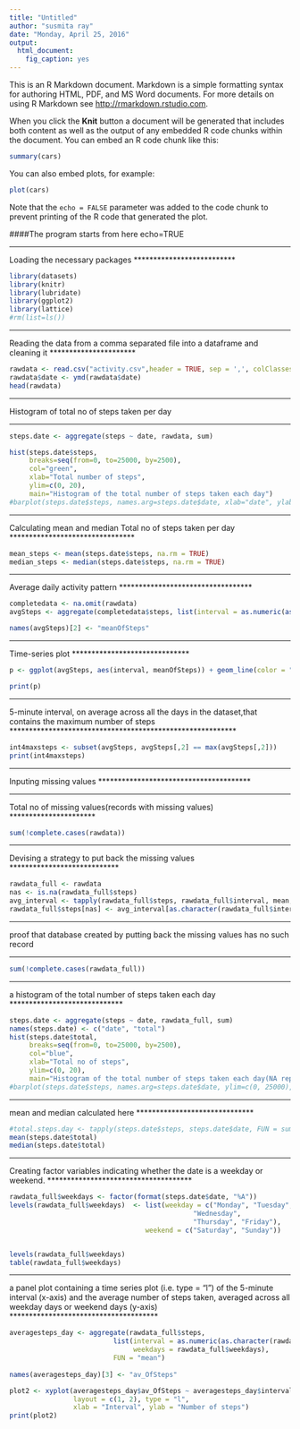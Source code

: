 ---
title: "Untitled"
author: "susmita ray"
date: "Monday, April 25, 2016"
output:
  html_document:
    fig_caption: yes
---

This is an R Markdown document. Markdown is a simple formatting syntax for authoring HTML, PDF, and MS Word documents. For more details on using R Markdown see <http://rmarkdown.rstudio.com>.

When you click the **Knit** button a document will be generated that includes both content as well as the output of any embedded R code chunks within the document. You can embed an R code chunk like this:

```{r}
summary(cars)
```

You can also embed plots, for example:

```{r, echo=FALSE}
plot(cars)
```

Note that the `echo = FALSE` parameter was added to the code chunk to prevent printing of the R code that generated the plot.



####The program starts from here
echo=TRUE

**************************
Loading the necessary packages
**************************
```{r, echo=FALSE}
library(datasets)
library(knitr)
library(lubridate)
library(ggplot2)
library(lattice)
#rm(list=ls())
```
**********************
Reading  the data from a comma separated file into a dataframe and cleaning it
**********************
```{r, echo=FALSE}
rawdata <- read.csv("activity.csv",header = TRUE, sep = ',', colClasses = c("numeric", "character","integer"))
rawdata$date <- ymd(rawdata$date)
head(rawdata)
```

*******************************
Histogram of total no of steps taken per day

*******************************

```{r, echo=FALSE}
steps.date <- aggregate(steps ~ date, rawdata, sum)

hist(steps.date$steps, 
     breaks=seq(from=0, to=25000, by=2500),
     col="green", 
     xlab="Total number of steps", 
     ylim=c(0, 20), 
     main="Histogram of the total number of steps taken each day")
#barplot(steps.date$steps, names.arg=steps.date$date, xlab="date", ylab="total steps", main = "Total no of steps per day" , col="ue")
```

*******************************
Calculating mean and median Total no of steps taken per day
********************************

```{r, echo=FALSE}
mean_steps <- mean(steps.date$steps, na.rm = TRUE)
median_steps <- median(steps.date$steps, na.rm = TRUE)
```

**********************************
Average daily activity pattern
**********************************
```{r, echo=FALSE}
completedata <- na.omit(rawdata)
avgSteps <- aggregate(completedata$steps, list(interval = as.numeric(as.character(completedata$interval))), FUN = "mean")

names(avgSteps)[2] <- "meanOfSteps"
```
*****************************
Time-series plot
******************************
```{r, echo=FALSE}
p <- ggplot(avgSteps, aes(interval, meanOfSteps)) + geom_line(color = "steelblue", size = 0.8) + labs(title = "Time Series Plot of the 5-minute Interval", x = "5-minute intervals", y = "Average Number of Steps Taken")

print(p)
```

**********************************************************
5-minute interval, on average across all the days in the dataset,that contains the maximum number of steps
**********************************************************

```{r, echo=FALSE}
int4maxsteps <- subset(avgSteps, avgSteps[,2] == max(avgSteps[,2]))
print(int4maxsteps)
```
***************************************
Inputing missing values
***************************************

*********************
Total no of missing values(records with missing values)
**********************

```{r, echo=FALSE}
sum(!complete.cases(rawdata))
```

***************************
Devising a strategy to put back the missing values
****************************

```{r, echo=FALSE}
rawdata_full <- rawdata
nas <- is.na(rawdata_full$steps)
avg_interval <- tapply(rawdata_full$steps, rawdata_full$interval, mean, na.rm=TRUE, simplify=TRUE)
rawdata_full$steps[nas] <- avg_interval[as.character(rawdata_full$interval[nas])]
```

**************************************
proof that database created by putting back the missing values has no such record

***************************************

```{r, echo=FALSE}
sum(!complete.cases(rawdata_full)) 
```

*****************************
a histogram of the total number of steps taken each day
*****************************
```{r, echo=FALSE}
steps.date <- aggregate(steps ~ date, rawdata_full, sum)
names(steps.date) <- c("date", "total")
hist(steps.date$total, 
     breaks=seq(from=0, to=25000, by=2500),
     col="blue", 
     xlab="Total no of steps",
     ylim=c(0, 20), 
     main="Histogram of the total number of steps taken each day(NA replaced by mean value)")
#barplot(steps.date$steps, names.arg=steps.date$date, ylim=c(0, 25000), xlab= "date", ylab="sum(steps)",)
```
          
          
          
******************************
mean and median calculated here
******************************
```{r, echo=FALSE}
#total.steps.day <- tapply(steps.date$steps, steps.date$date, FUN = sum)
mean(steps.date$total)
median(steps.date$total)
```
**********************************
Creating factor variables indicating whether the date is a weekday or weekend.
*************************************

```{r, echo=FALSE}
rawdata_full$weekdays <- factor(format(steps.date$date, "%A"))
levels(rawdata_full$weekdays)  <- list(weekday = c("Monday", "Tuesday",
                                              "Wednesday", 
                                              "Thursday", "Friday"),
                                  weekend = c("Saturday", "Sunday"))


levels(rawdata_full$weekdays)
table(rawdata_full$weekdays)
```

**************************************
a panel plot containing a time series plot (i.e. type = "l") of the 5-minute interval (x-axis) and the average number of steps taken, averaged across all weekday days or weekend days (y-axis)
**************************************
```{r, echo=FALSE}
averagesteps_day <- aggregate(rawdata_full$steps, 
                          list(interval = as.numeric(as.character(rawdata_full$interval)), 
                               weekdays = rawdata_full$weekdays),
                          FUN = "mean")
                          
names(averagesteps_day)[3] <- "av_OfSteps"

plot2 <- xyplot(averagesteps_day$av_OfSteps ~ averagesteps_day$interval | averagesteps_day$weekdays, 
                layout = c(1, 2), type = "l", 
                xlab = "Interval", ylab = "Number of steps")
print(plot2)
```                










